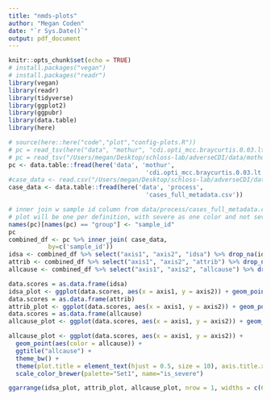 ```yaml
---
title: "nmds-plots"
author: "Megan Coden"
date: "`r Sys.Date()`"
output: pdf_document
---
```


```r
knitr::opts_chunk$set(echo = TRUE)
# install.packages("vegan")
# install.packages("readr")
library(vegan)
library(readr)
library(tidyverse)
library(ggplot2)
library(ggpubr)
library(data.table)
library(here)
```

```r
# source(here::here("code","plot","config-plots.R"))
# pc = read_tsv(here("data", "mothur", "cdi.opti_mcc.braycurtis.0.03.lt.ave.nmds.axes")
# pc = read_tsv("/Users/megan/Desktop/schloss-lab/adverseCDI/data/mothur/cdi.opti_mcc.braycurtis.0.03.lt.ave.nmds.axes")
pc <- data.table::fread(here('data', 'mothur',
                                      'cdi.opti_mcc.braycurtis.0.03.lt.ave.nmds.axes'))
#case_data <- read.csv("/Users/megan/Desktop/schloss-lab/adverseCDI/data/process/cases_full_metadata.csv")
case_data <- data.table::fread(here('data', 'process',
                                      'cases_full_metadata.csv'))
```

```r
# inner join w sample id column from data/process/cases_full_metadata.csv
# plot will be one per definition, with severe as one color and not severe as other
names(pc)[names(pc) == "group"] <- "sample_id"
pc
combined_df <- pc %>% inner_join( case_data, 
           by=c('sample_id'))
idsa <- combined_df %>% select("axis1", "axis2", "idsa") %>% drop_na(idsa)
attrib <- combined_df %>% select("axis1", "axis2", "attrib") %>% drop_na(attrib)
allcause <- combined_df %>% select("axis1", "axis2", "allcause") %>% drop_na(allcause)

```




```r
data.scores = as.data.frame(idsa)
idsa_plot <- ggplot(data.scores, aes(x = axis1, y = axis2)) + geom_point(aes(color = idsa)) + ggtitle("idsa") + theme_bw() + theme(legend.position = "none", axis.title.x = element_blank(), axis.title.y = element_blank(), plot.title = element_text(hjust = 0.5, size = 10)) + scale_color_brewer(palette="Set1")
data.scores = as.data.frame(attrib)
attrib_plot <- ggplot(data.scores, aes(x = axis1, y = axis2)) + geom_point(aes(color = attrib)) + ggtitle("attrib") + theme_bw() + theme(legend.position = "none", axis.title.x = element_blank(), axis.title.y = element_blank(), plot.title = element_text(hjust = 0.5, size = 10)) + scale_color_brewer(palette="Set1")
data.scores = as.data.frame(allcause)
allcause_plot <- ggplot(data.scores, aes(x = axis1, y = axis2)) + geom_point(aes(color = allcause)) + ggtitle("allcause") + theme_bw() + scale_color_brewer(palette="Set1", name="is_severe")

allcause_plot <- ggplot(data.scores, aes(x = axis1, y = axis2)) + 
  geom_point(aes(color = allcause)) + 
  ggtitle("allcause") + 
  theme_bw() + 
  theme(plot.title = element_text(hjust = 0.5, size = 10), axis.title.x = element_blank(), axis.title.y = element_blank()) +
  scale_color_brewer(palette="Set1", name="is_severe")

ggarrange(idsa_plot, attrib_plot, allcause_plot, nrow = 1, widths = c(6, 6, 9))

```
